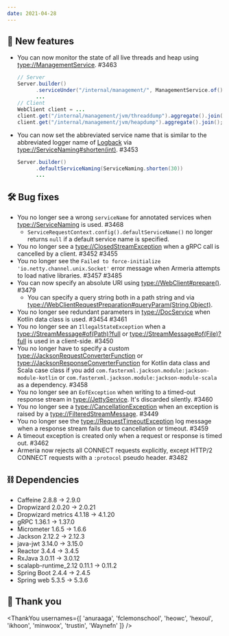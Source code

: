 ```yaml
---
date: 2021-04-28
---
```


## 🌟 New features

- You can now monitor the state of all live threads and heap using <type://ManagementService>. #3463
  ```java
  // Server
  Server.builder()
        .serviceUnder("/internal/management/", ManagementService.of())
        ...
  // Client
  WebClient client = ...
  client.get("/internal/management/jvm/threaddump").aggregate().join();
  client.get("/internal/management/jvm/heapdump").aggregate().join();
  ```
- You can now set the abbreviated service name that is similar to the abbreviated logger name of
  [Logback](http://logback.qos.ch/manual/layouts.html#ClassicPatternLayout) via
  <type://ServiceNaming#shorten(int)>. #3453
  ```java
  Server.builder()
        .defaultServiceNaming(ServiceNaming.shorten(30))
        ...
  ```

## 🛠️ Bug fixes

- You no longer see a wrong `serviceName` for annotated services when <type://ServiceNaming> is used. #3468
  - `ServiceRequestContext.config().defaultServiceName()` no longer returns `null` if a default service name
    is specified.
- You no longer see a <type://ClosedStreamException> when a gRPC call is cancelled by a client. #3452 #3455
- You no longer see the `Failed to force-initialize 'io.netty.channel.unix.Socket'` error message when
  Armeria attempts to load native libraries. #3457 #3485
- You can now specify an absolute URI using <type://WebClient#prepare()>. #3479
  - You can specify a query string both in a path string and via
    <type://WebClientRequestPreparation#queryParam(String,Object)>.
- You no longer see redundant parameters in <type://DocService> when Kotlin data class is used. #3454 #3461
- You no longer see an `IllegalStateException` when a <type://StreamMessage#of(Path)?full> or
  <type://StreamMessage#of(File)?full> is used in a client-side. #3450
- You no longer have to specify a custom <type://JacksonRequestConverterFunction> or
  <type://JacksonResponseConverterFunction> for Kotlin data class and Scala case class if you add
  `com.fasterxml.jackson.module:jackson-module-kotlin` or `com.fasterxml.jackson.module:jackson-module-scala`
  as a dependency. #3458
- You no longer see an `EofException` when writing to a timed-out response stream in <type://JettyService>.
  It's discarded silently. #3460
- You no longer see a <type://CancellationException> when an exception is raised by
  a <type://FilteredStreamMessage>. #3449
- You no longer see the <type://RequestTimeoutException> log message when a response stream fails due to
  cancellation or timeout. #3459
- A timeout exception is created only when a request or response is timed out. #3462
- Armeria now rejects all CONNECT requests explicitly, except HTTP/2 CONNECT requests with a `:protocol`
  pseudo header. #3482

## ⛓ Dependencies

- Caffeine 2.8.8 → 2.9.0
- Dropwizard 2.0.20 → 2.0.21
- Dropwizard metrics 4.1.18 → 4.1.20
- gRPC 1.36.1 → 1.37.0
- Micrometer 1.6.5 → 1.6.6
- Jackson 2.12.2 → 2.12.3
- java-jwt 3.14.0 → 3.15.0
- Reactor 3.4.4 → 3.4.5
- RxJava 3.0.11 → 3.0.12
- scalapb-runtime_2.12 0.11.1 → 0.11.2
- Spring Boot 2.4.4 → 2.4.5
- Spring web 5.3.5 → 5.3.6

## 🙇 Thank you

<ThankYou
  usernames={[
    'anuraaga',
    'fclemonschool',
    'heowc',
    'hexoul',
    'ikhoon',
    'minwoox',
    'trustin',
    'Waynefn'
  ]}
/>
